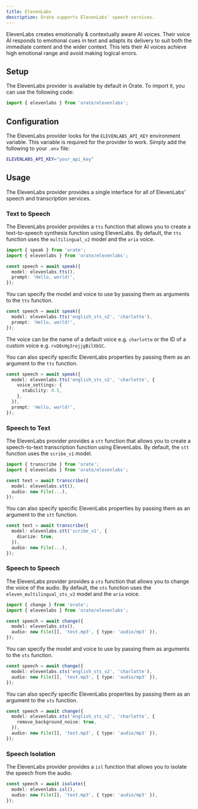 ```yaml
---
title: ElevenLabs
description: Orate supports ElevenLabs' speech services.
---
```



ElevenLabs creates emotionally & contextually aware AI voices. Their voice AI responds to emotional cues in text and adapts its delivery to suit both the immediate content and the wider context. This lets their AI voices achieve high emotional range and avoid making logical errors.

## Setup

The ElevenLabs provider is available by default in Orate. To import it, you can use the following code:

```ts
import { elevenlabs } from 'orate/elevenlabs';
```

## Configuration

The ElevenLabs provider looks for the `ELEVENLABS_API_KEY` environment variable. This variable is required for the provider to work. Simply add the following to your `.env` file:

```bash
ELEVENLABS_API_KEY="your_api_key"
```

## Usage

The ElevenLabs provider provides a single interface for all of ElevenLabs' speech and transcription services.

### Text to Speech

The ElevenLabs provider provides a `tts` function that allows you to create a text-to-speech synthesis function using ElevenLabs. By default, the `tts` function uses the `multilingual_v2` model and the `aria` voice.

```ts
import { speak } from 'orate';
import { elevenlabs } from 'orate/elevenlabs';

const speech = await speak({
  model: elevenlabs.tts(),
  prompt: 'Hello, world!',
});
```

You can specify the model and voice to use by passing them as arguments to the `tts` function.

```ts
const speech = await speak({
  model: elevenlabs.tts('english_sts_v2', 'charlotte'),
  prompt: 'Hello, world!',
});
```

The voice can be the name of a default voice e.g. `charlotte` or the ID of a custom voice e.g. `rxQ8sHg3rojjgBilXbSC`.

You can also specify specific ElevenLabs properties by passing them as an argument to the `tts` function.

```ts
const speech = await speak({
  model: elevenlabs.tts('english_sts_v2', 'charlotte', {
    voice_settings: {
      stability: 0.5,
    },
  }),
  prompt: 'Hello, world!',
});
```

### Speech to Text

The ElevenLabs provider provides a `stt` function that allows you to create a speech-to-text transcription function using ElevenLabs. By default, the `stt` function uses the `scribe_v1` model.

```ts
import { transcribe } from 'orate';
import { elevenlabs } from 'orate/elevenlabs';

const text = await transcribe({
  model: elevenlabs.stt(),
  audio: new File(...),
});
```

You can also specify specific ElevenLabs properties by passing them as an argument to the `stt` function.

```ts
const text = await transcribe({
  model: elevenlabs.stt('scribe_v1', {
    diarize: true,
  }),
  audio: new File(...),
});
```

### Speech to Speech

The ElevenLabs provider provides a `sts` function that allows you to change the voice of the audio. By default, the `sts` function uses the `eleven_multilingual_sts_v2` model and the `aria` voice.

```ts
import { change } from 'orate';
import { elevenlabs } from 'orate/elevenlabs';

const speech = await change({
  model: elevenlabs.sts(),
  audio: new File([], 'test.mp3', { type: 'audio/mp3' }),
});
```

You can specify the model and voice to use by passing them as arguments to the `sts` function.

```ts
const speech = await change({
  model: elevenlabs.sts('english_sts_v2', 'charlotte'),
  audio: new File([], 'test.mp3', { type: 'audio/mp3' }),
});
```

You can also specify specific ElevenLabs properties by passing them as an argument to the `sts` function.

```ts
const speech = await change({
  model: elevenlabs.sts('english_sts_v2', 'charlotte', {
    remove_background_noise: true,
  }),
  audio: new File([], 'test.mp3', { type: 'audio/mp3' }),
});
```

### Speech Isolation

The ElevenLabs provider provides a `isl` function that allows you to isolate the speech from the audio.

```ts
const speech = await isolate({
  model: elevenlabs.isl(),
  audio: new File([], 'test.mp3', { type: 'audio/mp3' }),
});
```
